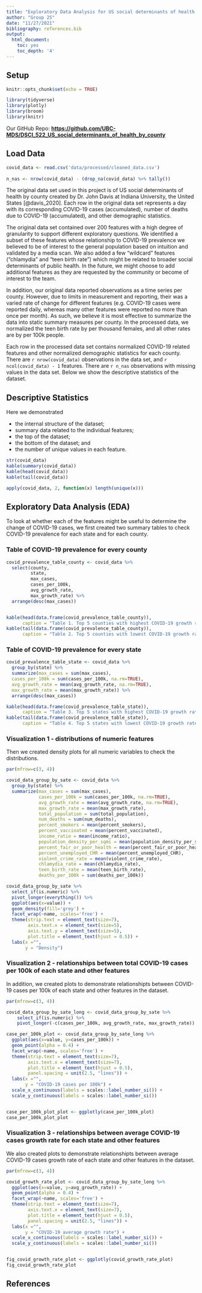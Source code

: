 ---
title: "Exploratory Data Analysis for US social determinants of health by county dataset"
author: "Group 25"
date: "11/27/2021"
bibliography: references.bib
output:
  html_document:
    toc: yes
    toc_depth: '4'
---

## Setup

```{r setup, include=FALSE}
knitr::opts_chunk$set(echo = TRUE)
```

```{r load libraries, message=FALSE, warning=FALSE}
library(tidyverse)
library(plotly)
library(broom)
library(knitr)
```

Our GitHub Repo:
[**https://github.com/UBC-MDS/DSCI_522_US_social_determinants_of_health_by_county**](https://github.com/UBC-MDS/DSCI_522_US_social_determinants_of_health_by_county){.uri}

## Load Data

```{r load datasets for this assignment, message=FALSE}
covid_data <- read.csv('data/processed/cleaned_data.csv')
  
n_nas <- nrow(covid_data) - (drop_na(covid_data) %>% tally())

```


The original data set used in this project is of US social determinants
of health by county created by Dr. John Davis at Indiana University, the
United States [@davis_2020]. Each row in the original data set represents a day with its corresponding
COVID-19 cases (accumulated), number of deaths due to COVID-19
(accumulated), and other demographic statistics.

The original data set contained over 200
features with a high degree of granularity to support different
exploratory questions. We identified a subset of these features whose
relationship to COVID-19 prevalence we believed to be of interest to the
general population based on intuition and validated by a media scan. We
also added a few "wildcard" features ("chlamydia" and "teen birth rate")
which might be related to broader social determinants of public health.
In the future, we might choose to add additional features as they are
requested by the community or become of interest to the team.

In addition, our original data reported observations as a time series per county. However, due to limits in measurement and reporting, their was a varied rate of change for different features (e.g. COVID-19 cases were reported daily, whereas many other features were reported no more than once per month). As such, we believe it is most effective to summarize the data into static summary measures per county. In the processed data, we normalized the teen birth rate by per thousand females, and all other rates are by per 100k people. 

Each row in the processed data set contains normalized COVID-19 related features and other normalized demographic statistics for each county. There are `r nrow(covid_data)` observations in the data set, and
`r ncol(covid_data) - 1` features. There are `r n_nas` observations with
missing values in the data set. Below we show the descriptive statistics
of the dataset. 


## Descriptive Statistics

Here we demonstrated

-   the internal structure of the dataset;
-   summary data related to the individual features;
-   the top of the dataset;
-   the bottom of the dataset; and
-   the number of unique values in each feature.

```{r check the descriptive stats of the data frame}
str(covid_data)
kable(summary(covid_data))
kable(head(covid_data))
kable(tail(covid_data))

apply(covid_data, 2, function(x) length(unique(x)))
```



## Exploratory Data Analysis (EDA)

To look at whether each of the features might be useful to determine the change of COVID-19 cases, we first created two summary tables to check COVID-19 prevalence for each state and for each county. 



### Table of COVID-19 prevalence for every county

```{r table of covid prevalence for each county, message=FALSE}
covid_prevalence_table_county <- covid_data %>%
  select(county, 
         state, 
         max_cases, 
         cases_per_100k, 
         avg_growth_rate, 
         max_growth_rate) %>%
  arrange(desc(max_cases)) 


kable(head(data.frame(covid_prevalence_table_county)), 
      caption = "Table 1. Top 5 counties with highest COVID-19 growth rate.")
kable(tail(data.frame(covid_prevalence_table_county)), 
      caption = "Table 2. Top 5 counties with lowest COVID-19 growth rate.")

```

### Table of COVID-19 prevalence for every state

```{r table of covid prevalence for each state, message=FALSE}
covid_prevalence_table_state <- covid_data %>%
  group_by(state) %>%
  summarize(max_cases = sum(max_cases),
  cases_per_100k = sum(cases_per_100k, na.rm=TRUE),
  avg_growth_rate = mean(avg_growth_rate, na.rm=TRUE), 
  max_growth_rate = mean(max_growth_rate)) %>%
  arrange(desc(max_cases)) 

kable(head(data.frame(covid_prevalence_table_state)), 
      caption = "Table 3. Top 5 states with highest COVID-19 growth rate.")
kable(tail(data.frame(covid_prevalence_table_state)), 
      caption = "Table 4. Top 5 states with lowest COVID-19 growth rate.")
```


### Visualization 1 - distributions of numeric features

Then we created density plots for all numeric variables to check the distributions.

```{r density plots for numeric variables, warning=FALSE, fig.cap="Figure 1. Density plots of numeric feature", out.width="100%"}


par(mfrow=c(3, 4))

covid_data_group_by_sate <- covid_data %>%
  group_by(state) %>%
  summarize(max_cases = sum(max_cases),
            cases_per_100k = sum(cases_per_100k, na.rm=TRUE),
            avg_growth_rate = mean(avg_growth_rate, na.rm=TRUE), 
            max_growth_rate = mean(max_growth_rate),
            total_population = sum(total_population), 
            num_deaths = sum(num_deaths),
            percent_smokers = mean(percent_smokers),
            percent_vaccinated = mean(percent_vaccinated),
            income_ratio = mean(income_ratio),
            population_density_per_sqmi = mean(population_density_per_sqmi),
            percent_fair_or_poor_health = mean(percent_fair_or_poor_health),
            percent_unemployed_CHR = mean(percent_unemployed_CHR),
            violent_crime_rate = mean(violent_crime_rate),
            chlamydia_rate = mean(chlamydia_rate),
            teen_birth_rate = mean(teen_birth_rate),
            deaths_per_100k = sum(deaths_per_100k)) 

covid_data_group_by_sate %>%
  select_if(is.numeric) %>%
  pivot_longer(everything()) %>%
  ggplot(aes(x=value)) + 
  geom_density(fill='grey') +
  facet_wrap(~name, scales='free') + 
  theme(strip.text = element_text(size=7),
        axis.text.x = element_text(size=5), 
        axis.text.y = element_text(size=5), 
        plot.title = element_text(hjust = 0.5)) +
  labs(x ="", 
       y = "Density") 


```

### Visualization 2 - relationships between total COVID-19 cases per 100k of each state and other features

In addition, we created plots to demonstrate relationshipts between COVID-19 cases per 100k of each state and other features in the dataset.

```{r cases per 100k vs other features, warning=FALSE, fig.cap="Figure 2. Plots of total COVID-19 cases per 100k v.s. other features", out.width="100%"}
par(mfrow=c(3, 4))

covid_data_group_by_sate_long <- covid_data_group_by_sate %>%
    select_if(is.numeric) %>%
    pivot_longer(-c(cases_per_100k, avg_growth_rate, max_growth_rate)) 

case_per_100k_plot <- covid_data_group_by_sate_long %>%
  ggplot(aes(x=value, y=cases_per_100k)) + 
  geom_point(alpha = 0.4) +
  facet_wrap(~name, scales='free') +
  theme(strip.text = element_text(size=7),
        axis.text.x = element_text(size=7), 
        plot.title = element_text(hjust = 0.5), 
        panel.spacing = unit(2.5, "lines")) +
  labs(x ="", 
       y = "COVID-19 cases per 100k") +
  scale_x_continuous(labels = scales::label_number_si()) +
  scale_y_continuous(labels = scales::label_number_si())


case_per_100k_plot_plot <- ggplotly(case_per_100k_plot)
case_per_100k_plot_plot
```

### Visualization 3 - relationships between average COVID-19 cases growth rate for each state and other features

We also created plots to demonstrate relationshipts between average COVID-19 cases growth rate of each state and other features in the dataset.


```{r growth rate vs other features, warning=FALSE, fig.cap="Figure 3. Plots of average COVID-19 growth rate v.s. other features", out.width="100%"}
par(mfrow=c(3, 4))

covid_growth_rate_plot <- covid_data_group_by_sate_long %>%
  ggplot(aes(x=value, y=avg_growth_rate)) + 
  geom_point(alpha = 0.4) +
  facet_wrap(~name, scales='free') +
  theme(strip.text = element_text(size=7),
        axis.text.x = element_text(size=7), 
        plot.title = element_text(hjust = 0.5), 
        panel.spacing = unit(2.5, "lines")) +
  labs(x ="", 
       y = "COVID-19 average growth rate") +
  scale_x_continuous(labels = scales::label_number_si()) +
  scale_y_continuous(labels = scales::label_number_si())


fig_covid_growth_rate_plot <- ggplotly(covid_growth_rate_plot)
fig_covid_growth_rate_plot
```

## References